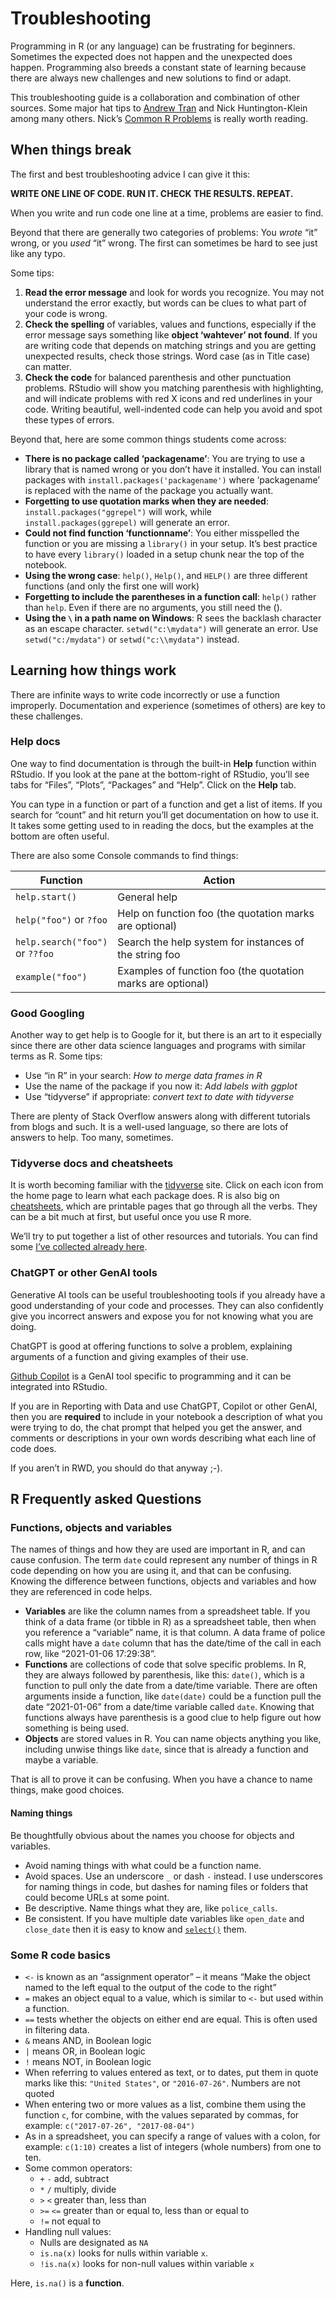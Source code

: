 # Troubleshooting {#troubleshooting}

<!-- updated Fa23 -->

Programming in R (or any language) can be frustrating for beginners. Sometimes the expected does not happen and the unexpected does happen. Programming also breeds a constant state of learning because there are always new challenges and new solutions to find or adapt.

This troubleshooting guide is a collaboration and combination of other sources. Some major hat tips to [Andrew Tran](http://learn.r-journalism.com/en/) and Nick Huntington-Klein among many others. Nick's [Common R Problems](https://nickch-k.github.io/DataCommSlides/Lecture_04_Common_R_Problems.html) is really worth reading.

## When things break

The first and best troubleshooting advice I can give it this:

**WRITE ONE LINE OF CODE. RUN IT. CHECK THE RESULTS. REPEAT.**

When you write and run code one line at a time, problems are easier to find.

Beyond that there are generally two categories of problems: You _wrote_ "it" wrong, or you _used_ "it" wrong. The first can sometimes be hard to see just like any typo.

Some tips:

1. **Read the error message** and look for words you recognize. You may not understand the error exactly, but words can be clues to what part of your code is wrong.
2. **Check the spelling** of variables, values and functions, especially if the error message says something like **object 'wahtever' not found**. If you are writing code that depends on matching strings and you are getting unexpected results, check those strings. Word case (as in Title case) can matter.
3. **Check the code** for balanced parenthesis and other punctuation problems. RStudio will show you matching parenthesis with highlighting, and will indicate problems with red X icons and red underlines in your code. Writing beautiful, well-indented code can help you avoid and spot these types of errors.

Beyond that, here are some common things students come across:

- **There is no package called 'packagename'**: You are trying to use a library that is named wrong or you don't have it installed. You can install packages with `install.packages('packagename')` where 'packagename' is replaced with the name of the package you actually want.
- **Forgetting to use quotation marks when they are needed**: `install.packages("ggrepel")` will work, while `install.packages(ggrepel)` will generate an error.
- **Could not find function 'functionname'**: You either misspelled the function or you are missing a `library()` in your setup. It's best practice to have every `library()` loaded in a setup chunk near the top of the notebook.
- **Using the wrong case**: `help()`, `Help()`, and `HELP()` are three different functions (and only the first one will work)
- **Forgetting to include the parentheses in a function call**: `help()` rather than `help`. Even if there are no arguments, you still need the ().
- **Using the `\` in a path name on Windows**: R sees the backlash character as an escape character. `setwd("c:\mydata")` will generate an error. Use `setwd("c:/mydata")` or `setwd("c:\\mydata")` instead.


## Learning how things work

There are infinite ways to write code incorrectly or use a function improperly. Documentation and experience (sometimes of others) are key to these challenges.

### Help docs

One way to find documentation is through the built-in **Help** function within RStudio. If you look at the pane at the bottom-right of RStudio, you'll see tabs for "Files", "Plots", "Packages" and "Help". Click on the **Help** tab.

You can type in a function or part of a function and get a list of items. If you search for "count" and hit return you'll get documentation on how to use it. It takes some getting used to in reading the docs, but the examples at the bottom are often useful.

There are also some Console commands to find things:

| Function | Action |
| ------ | -------------------------------------------------- |
| `help.start()`   | General help |
| `help("foo")` or `?foo` | Help on function foo (the quotation marks are optional) |
| `help.search("foo")` or `??foo`    | Search the help system for instances of the string foo |
| `example("foo")`    | Examples of function foo (the quotation marks are optional) |


### Good Googling

Another way to get help is to Google for it, but there is an art to it especially since there are other data science languages and programs with similar terms as R. Some tips:

- Use "in R" in your search: *How to merge data frames in R*
- Use the name of the package if you now it: *Add labels with ggplot*
- Use "tidyverse" if appropriate: *convert text to date with tidyverse*

There are plenty of Stack Overflow answers along with different tutorials from blogs and such. It is a well-used language, so there are lots of answers to help. Too many, sometimes.

### Tidyverse docs and cheatsheets

It is worth becoming familiar with the [tidyverse](https://www.tidyverse.org/) site. Click on each icon from the home page to learn what each package does. R is also big on [cheatsheets](https://rstudio.com/resources/cheatsheets/), which are printable pages that go through all the verbs. They can be a bit much at first, but useful once you use R more.

We'll try to put together a list of other resources and tutorials. You can find some [I've collected already here](https://docs.google.com/document/d/1slMdrTLfxYt0mZO1G_Wlz1cOcGjCdgiJr7wzpcU9n1Y/edit?usp=sharing).

### ChatGPT or other GenAI tools

Generative AI tools can be useful troubleshooting tools if you already have a good understanding of your code and processes. They can also confidently give you incorrect answers and expose you for not knowing what you are doing.

ChatGPT is good at offering functions to solve a problem, explaining arguments of a function and giving examples of their use.

[Github Copilot](https://docs.github.com/en/copilot/about-github-copilot/what-is-github-copilot) is a GenAI tool specific to programming and it can be integrated into RStudio.

If you are in Reporting with Data and use ChatGPT, Copilot or other GenAI, then you are **required** to include in your notebook a description of what you were trying to do, the chat prompt that helped you get the answer, and comments or descriptions in your own words describing what each line of code does.

If you aren't in RWD, you should do that anyway ;-).

## R Frequently asked Questions

### Functions, objects and variables

The names of things and how they are used are important in R, and can cause confusion. The term `date` could represent any number of things in R code depending on how you are using it, and that can be confusing. Knowing the difference between functions, objects and variables and how they are referenced in code helps.

- **Variables** are like the column names from a spreadsheet table. If you think of a data frame (or tibble in R) as a spreadsheet table, then when you reference a "variable" name, it is that column. A data frame of police calls might have a `date` column that has the date/time of the call in each row, like "2021-01-06 17:29:38".
- **Functions** are collections of code that solve specific problems. In R, they are always followed by parenthesis, like this: `date()`, which is a function to pull only the date from a date/time variable. There are often arguments inside a function, like `date(date)` could be a function pull the date "2021-01-06" from a date/time variable called `date`. Knowing that functions always have parenthesis is a good clue to help figure out how something is being used.
- **Objects** are stored values in R. You can name objects anything you like, including unwise things like `date`, since that is already a function and maybe a variable.

That is all to prove it can be confusing. When you have a chance to name things, make good choices.

#### Naming things

Be thoughtfully obvious about the names you choose for objects and variables. 

- Avoid naming things with what could be a function name.
- Avoid spaces. Use an underscore `_` or dash `-` instead. I use underscores for naming things in code, but dashes for naming files or folders that could become URLs at some point.
- Be descriptive. Name things what they are, like `police_calls`.
- Be consistent. If you have multiple date variables like `open_date` and `close_date` then it is easy to know and [`select()`](https://dplyr.tidyverse.org/reference/select.html) them.

### Some R code basics

- `<-` is known as an "assignment operator" -- it means "Make the object named to the left equal to the output of the code to the right"
- `=` makes an object equal to a value, which is similar to `<-` but used within a function.
- `==` tests whether the objects on either end are equal. This is often used in filtering data.
- `&` means AND, in Boolean logic
- `|` means OR, in Boolean logic
- `!` means NOT, in Boolean logic
- When referring to values entered as text, or to dates, put them in quote marks like this: `"United States"`, or `"2016-07-26"`. Numbers are not quoted
- When entering two or more values as a list, combine them using the function `c`, for combine, with the values separated by commas, for example: `c("2017-07-26", "2017-08-04")`
- As in a spreadsheet, you can specify a range of values with a colon, for example: `c(1:10)` creates a list of integers (whole numbers) from one to ten.
- Some common operators:
	* `+` `-` add, subtract
	* `*` `/` multiply, divide
	* `>` `<` greater than, less than
	* `>=` `<=` greater than or equal to, less than or equal to
	* `!=` not equal to
- Handling null values:
	* Nulls are designated as `NA`
	* `is.na(x)` looks for nulls within variable `x`.
	* `!is.na(x)` looks for non-null values within variable `x`

Here, `is.na()` is a **function**. 


	
	